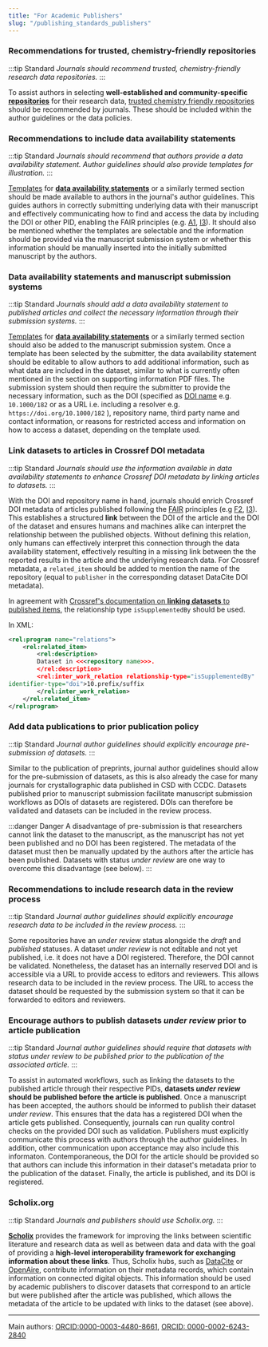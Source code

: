 ```yaml
---
title: "For Academic Publishers"
slug: "/publishing_standards_publishers"
---
```


### Recommendations for trusted, chemistry-friendly repositories

:::tip Standard
*Journals should recommend trusted, chemistry-friendly research data repositories.*
:::

To assist authors in selecting **well-established and community-specific [repositories](/docs/repositories/)** for their research data, [trusted chemistry friendly repositories](/docs/choose_repository/) should be recommended by journals. These should be included within the author guidelines or the data policies.

### Recommendations to include data availability statements

:::tip Standard
*Journals should recommend that authors provide a data availability statement. Author guidelines should also provide templates for illustration.*
:::

[Templates](/docs/data_availability_statement/#templates-for-data-availability-statements) for [**data availability statements**](/docs/data_availability_statement) or a similarly termed section should be made available to authors in the journal's author guidelines. This guides authors in correctly submitting underlying data with their manuscript and effectively communicating how to find and access the data by including the DOI or other PID, enabling the FAIR principles (e.g. [A1](docs/fair#a1-metadata-are-retrievable-by-their-identifier-using-a-standardized-communications-protocol), [I3](/docs/fair#i3-metadata-include-qualified-references-to-other-metadata)). It should also be mentioned whether the templates are selectable and the information should be provided via the manuscript submission system or whether this information should be manually inserted into the initially submitted manuscript by the authors.

### Data availability statements and manuscript submission systems 

:::tip Standard
*Journals should add a data availability statement to published articles and collect the necessary information through their submission systems.*
:::

[Templates](/docs/data_availability_statement/#templates-for-data-availability-statements) for [**data availability statements**](/docs/data_availability_statement) or a similarly termed section should also be added to the manuscript submission system. Once a template has been selected by the submitter, the data availability statement should be editable to allow authors to add additional information, such as what data are included in the dataset, similar to what is currently often mentioned in the section on supporting information PDF files. The submission system should then require the submitter to provide the necessary information, such as the DOI (specified as [DOI name](https://www.doi.org/doi-handbook/HTML/doi-name-syntax2.html) e.g. `10.1000/182` or as a URL i.e. including a resolver e.g. `https://doi.org/10.1000/182` ), repository name, third party name and contact information, or reasons for restricted access and information on how to access a dataset, depending on the template used.

### Link datasets to articles in Crossref DOI metadata

:::tip Standard
*Journals should use the information available in data availability statements to enhance Crossref DOI metadata by linking articles to datasets.*
:::

With the DOI and repository name in hand, journals should enrich Crossref DOI metadata of articles published following the [FAIR](/docs/fair/) principles (e.g [F2](/docs/fair/#f2-data-are-described-with-rich-metadata-defined-by-r1-below), [I3](/docs/fair/#i3-metadata-include-qualified-references-to-other-metadata)). This establishes a structured **link** between the DOI of the article and the  DOI of the dataset and ensures humans and machines alike can interpret the relationship between the published objects. Without defining this relation, only humans can effectively interpret this connection through the data availability statement, effectively resulting in a missing link between the the reported results in the article and the underlying research data. For Crossref metadata, a `related_item` should be added to mention the name of the repository (equal to `publisher` in the corresponding dataset DataCite DOI metadata). 

<!--image clarifiyng why this is important-->

In agreement with [Crossref's documentation on **linking datasets** to published items](https://www.crossref.org/documentation/schema-library/markup-guide-metadata-segments/relationships/), the relationship type `isSupplementedBy` should be used.

In XML:
```xml
<rel:program name="relations">
	<rel:related_item>
		<rel:description>
		Dataset in <<<repository name>>>.		
		</rel:description>
		<rel:inter_work_relation relationship-type="isSupplementedBy" 
identifier-type="doi">10.prefix/suffix
		</rel:inter_work_relation>
	</rel:related_item>
</rel:program>
```

### Add data publications to prior publication policy

:::tip Standard
*Journal author guidelines should explicitly encourage pre-submission of datasets.*
:::

Similar to the publication of preprints, journal author guidelines should allow for the pre-submission of datasets, as this is also already the case for many journals for crystallographic data published in CSD with CCDC. Datasets published prior to manuscript submission facilitate manuscript submission workflows as DOIs of datasets are registered. DOIs can therefore be validated and datasets can be included in the review process.

:::danger Danger
A disadvantage of pre-submission is that researchers cannot link the dataset to the manuscript, as the manuscript has not yet been published and no DOI has been registered. The metadata of the dataset must then be manually updated by the authors after the article has been published. Datasets with status *under review* are one way to overcome this disadvantage (see below).
:::

### Recommendations to include research data in the review process

:::tip Standard
*Journal author guidelines should explicitly encourage research data to be included in the review process.*
:::

Some repositories have an *under review* status alongside the *draft* and *published* statuses. A dataset *under review* is not editable and not yet published, i.e. it does not have a DOI registered. Therefore, the DOI cannot be validated. Nonetheless, the dataset has an internally reserved DOI and is accessible via a URL to provide access to editors and reviewers. This allows research data to be included in the review process. The URL to access the dataset should be requested by the submission system so that it can be forwarded to editors and reviewers.

### Encourage authors to publish datasets *under review* prior to article publication

:::tip Standard
*Journal author guidelines should require that datasets with status under review to be published prior to the publication of the associated article.*
:::

To assist in automated workflows, such as linking the datasets to the published article through their respective PIDs, **datasets *under review* should be published before the article is published**. Once a manuscript has been accepted, the authors should be informed to publish their dataset *under review*. This ensures that the data has a registered DOI when the article gets published. Consequently, journals can run quality control checks on the provided DOI such as validation. Publishers must explicitly communicate this process with authors through the author guidelines. In addition, other communication upon acceptance may also include this informaton. Contemporaneous, the DOI for the article should be provided so that authors can include this information in their dataset's metadata prior to the publication of the dataset. Finally, the article is published, and its DOI is registered.

### Scholix.org

:::tip Standard
*Journals and publishers should use Scholix.org.*
:::

[**Scholix**](https://doi.org/10.1045/january2017-burton) provides the framework for improving the links between scientific literature and research data as well as between data and data with the goal of providing a **high-level interoperability framework for exchanging information about these links**. Thus, Scholix hubs, such as [DataCite](https://datacite.org/) or [OpenAire](https://www.openaire.eu/), contribute information on their metadata records, which contain information on connected digital objects. This information should be used by academic publishers to discover datasets that correspond to an article but were published after the article was published, which allows the metadata of the article to be updated with links to the dataset (see above).

----
Main authors: [ORCID:0000-0003-4480-8661](https://orcid.org/0000-0003-4480-8661), [ORCID: 0000-0002-6243-2840](https://orcid.org/0000-0002-6243-2840)

